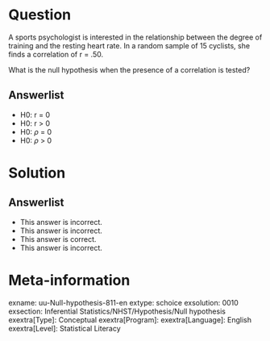 Question
========
  
A sports psychologist is interested in the relationship between the degree of training and the resting heart rate. In a random sample of 15 cyclists, she finds a correlation of r = .50.

What is the null hypothesis when the presence of a correlation is tested?

  
Answerlist
----------
* H0: r = 0
* H0: r > 0
* H0: $\rho$ = 0
* H0: $\rho$ > 0

Solution
========


Answerlist
----------
* This answer is incorrect.
* This answer is incorrect.
* This answer is correct.
* This answer is incorrect.

Meta-information
================
exname: uu-Null-hypothesis-811-en
extype: schoice
exsolution: 0010
exsection: Inferential Statistics/NHST/Hypothesis/Null hypothesis
exextra[Type]: Conceptual
exextra[Program]: 
exextra[Language]: English
exextra[Level]: Statistical Literacy